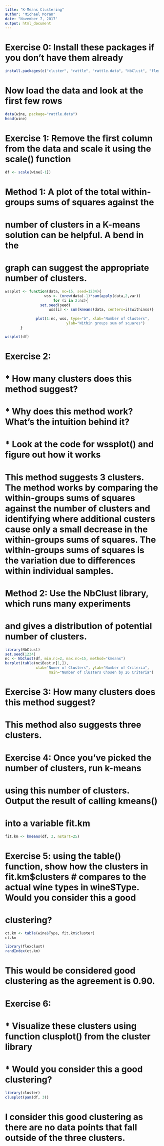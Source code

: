 ---
title: "K-Means Clustering"
author: "Michael Moran"
date: "November 7, 2017"
output: html_document
---

# Exercise 0: Install these packages if you don't have them already

```{r}
install.packages(c("cluster", "rattle", "rattle.data", "NbClust", "flexclust"))
```

# Now load the data and look at the first few rows

```{r}
data(wine, package="rattle.data")
head(wine)
```


# Exercise 1: Remove the first column from the data and scale it using the scale() function

```{r}
df <- scale(wine[-1])         
```

# Method 1: A plot of the total within-groups sums of squares against the 
# number of clusters in a K-means solution can be helpful. A bend in the 
# graph can suggest the appropriate number of clusters. 

```{r}
wssplot <- function(data, nc=15, seed=1234){
	              wss <- (nrow(data)-1)*sum(apply(data,2,var))
               	      for (i in 2:nc){
		        set.seed(seed)
	                wss[i] <- sum(kmeans(data, centers=i)$withinss)}
	                
		      plot(1:nc, wss, type="b", xlab="Number of Clusters",
	                        ylab="Within groups sum of squares")
	   }

wssplot(df)
```
# Exercise 2:
#   * How many clusters does this method suggest?
#   * Why does this method work? What's the intuition behind it?
#   * Look at the code for wssplot() and figure out how it works

#   This method suggests 3 clusters. The method works by comparing the within-groups sums of squares against the number of clusters and identifying where additional custers cause only a small decrease in the within-groups sums of squares. The within-groups sums of squares is the variation due to differences within individual samples.  


# Method 2: Use the NbClust library, which runs many experiments
# and gives a distribution of potential number of clusters.

```{r}
library(NbClust)
set.seed(1234)
nc <- NbClust(df, min.nc=2, max.nc=15, method="kmeans")
barplot(table(nc$Best.n[1,]),
	          xlab="Numer of Clusters", ylab="Number of Criteria",
		            main="Number of Clusters Chosen by 26 Criteria")
```


# Exercise 3: How many clusters does this method suggest? 

# This method also suggests three clusters.

# Exercise 4: Once you've picked the number of clusters, run k-means 
# using this number of clusters. Output the result of calling kmeans()
# into a variable fit.km

```{r}
fit.km <- kmeans(df, 3, nstart=25)
```

# Exercise 5: using the table() function, show how the clusters in fit.km$clusters
# compares to the actual wine types in wine$Type. Would you consider this a good
# clustering?

```{r}
ct.km <- table(wine$Type, fit.km$cluster)
ct.km
```
```{r}
library(flexclust)
randIndex(ct.km)
```


# This would be considered good clustering as the agreement is 0.90. 

# Exercise 6:
# * Visualize these clusters using  function clusplot() from the cluster library
# * Would you consider this a good clustering?

```{r}
library(cluster)
clusplot(pam(df, 3))
```

# I consider this good clustering as there are no data points that fall outside of the three clusters. 